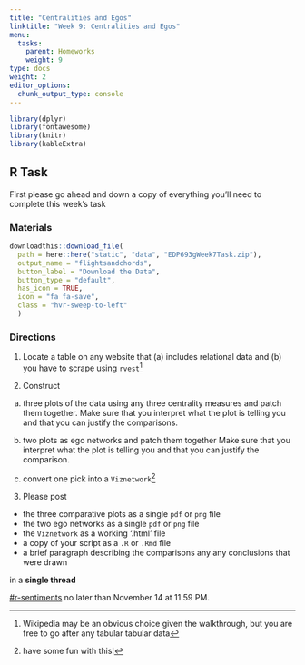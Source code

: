 ```yaml
---
title: "Centralities and Egos"
linktitle: "Week 9: Centralities and Egos"
menu:
  tasks:
    parent: Homeworks
    weight: 9
type: docs
weight: 2
editor_options: 
  chunk_output_type: console
---
```


<style>
  .hvr-sweep-to-left {
    display: inline-block;
    vertical-align: middle;
    -webkit-transform: perspective(1px) translateZ(0);
    transform: perspective(1px) translateZ(0);
    box-shadow: 0 0 1px rgba(0, 0, 0, 0);
    position: relative;
    -webkit-transition-property: color;
    transition-property: color;
    -webkit-transition-duration: 0.25s;
    transition-duration: 0.25s;
  }

.hvr-sweep-to-left:before {
  content: "";
  position: absolute;
  z-index: -1;
  top: 0;
  left: 0;
  right: 0;
  bottom: 0;
  background: #175676;
    -webkit-transform: scaleX(0);
  transform: scaleX(0);
  -webkit-transform-origin: 100% 50%;
  transform-origin: 100% 50%;
  -webkit-transition-property: transform;
  transition-property: transform;
  -webkit-transition-duration: 0.3s;
  transition-duration: 0.3s;
  -webkit-transition-timing-function: ease-out;
  transition-timing-function: ease-out;
}

.hvr-sweep-to-left:hover, .hvr-sweep-to-left:focus, .hvr-sweep-to-left:active {
  color: white;
}

.hvr-sweep-to-left:hover:before, .hvr-sweep-to-left:focus:before, .hvr-sweep-to-left:active:before {
  -webkit-transform: scaleX(1);
  transform: scaleX(1);
}
</style>

```r
library(dplyr)
library(fontawesome)
library(knitr)
library(kableExtra)
```

## R Task

First please go ahead and down a copy of everything you'll need to complete this week's task

### Materials

```r
downloadthis::download_file(
  path = here::here("static", "data", "EDP693gWeek7Task.zip"),
  output_name = "flightsandchords",
  button_label = "Download the Data",
  button_type = "default",
  has_icon = TRUE,
  icon = "fa fa-save",
  class = "hvr-sweep-to-left"
  )
```

### Directions

1. Locate a table on any website that (a) includes relational data and (b) you have to scrape using `rvest`^[Wikipedia may be an obvious choice given the walkthrough, but you are free to go after any tabular tabular data]

2. Construct 
a. three plots of the data using any three centrality measures and patch them together. Make sure that you interpret what the plot is telling you and that you can justify the comparisons.

b. two plots as ego networks and patch them together Make sure that you interpret what the plot is telling you and that you can justify the comparison.

c. convert one pick into a `Viznetwork`^[have some fun with this!]

3. Please post

- the three comparative plots as a single `pdf` or `png` file 
- the two ego networks as a single `pdf` or `png` file 
- the `Viznetwork` as a working '.html' file
- a copy of your script as a `.R` or `.Rmd` file
- a brief paragraph describing the comparisons any any conclusions that were drawn

in a **single thread**

[#r-sentiments](https://2021edp693g.slack.com/archives/r-centrality_egos){target='_blank'} no later than November 14 at 11:59 PM.
